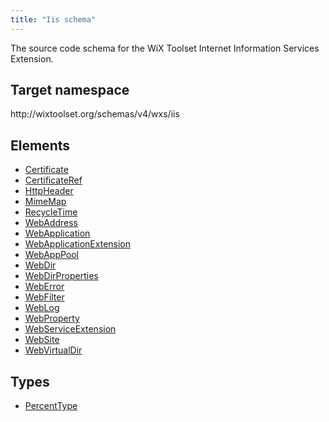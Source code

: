 ```yaml
---
title: "Iis schema"
---
```


The source code schema for the WiX Toolset Internet Information Services Extension.

## Target namespace

http&#58;//wixtoolset.org/schemas/v4/wxs/iis

## Elements

- [Certificate](certificate/)
- [CertificateRef](certificateref/)
- [HttpHeader](httpheader/)
- [MimeMap](mimemap/)
- [RecycleTime](recycletime/)
- [WebAddress](webaddress/)
- [WebApplication](webapplication/)
- [WebApplicationExtension](webapplicationextension/)
- [WebAppPool](webapppool/)
- [WebDir](webdir/)
- [WebDirProperties](webdirproperties/)
- [WebError](weberror/)
- [WebFilter](webfilter/)
- [WebLog](weblog/)
- [WebProperty](webproperty/)
- [WebServiceExtension](webserviceextension/)
- [WebSite](website/)
- [WebVirtualDir](webvirtualdir/)

## Types

- [PercentType](percenttype/)
